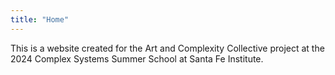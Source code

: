 ```yaml
---
title: "Home"
---
```


This is a website created for the Art and Complexity Collective project at the 2024 Complex Systems Summer School at Santa Fe Institute.
